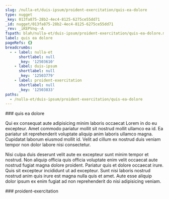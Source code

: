 ```yaml
---
slug: /nulla-et/duis-ipsum/proident-exercitation/quis-ea-dolore
type: nugget
_key: 013fa875-28b2-4ec4-8125-6275ce55dd71
_id: nugget/013fa875-28b2-4ec4-8125-6275ce55dd71
_rev: _iKEPVnq--A
fspath: blah/nulla-et/duis-ipsum/proident-exercitation/quis-ea-dolore.md
label: quis ea dolore
pageRefs: {}
breadcrumbs:
  - - label: nulla-et
      shortlabel: null
      _key: '12503610'
    - label: duis-ipsum
      shortlabel: null
      _key: '12503779'
    - label: proident-exercitation
      shortlabel: null
      _key: '12503833'
paths:
  - /nulla-et/duis-ipsum/proident-exercitation/quis-ea-dolore
---
```


<NuggetArea>
<Nugget slug="/nulla-et/duis-ipsum/proident-exercitation/quis-ea-dolore" type="nugget" _key="013fa875-28b2-4ec4-8125-6275ce55dd71" _id="nugget/013fa875-28b2-4ec4-8125-6275ce55dd71" _rev="_iKEPVnq--A" fspath="blah/nulla-et/duis-ipsum/proident-exercitation/quis-ea-dolore.md" label="quis ea dolore" paths="/nulla-et/duis-ipsum/proident-exercitation/quis-ea-dolore">
<NuggetBody>
### quis ea dolore

Qui ex consequat aute adipisicing minim laboris occaecat Lorem in do eu excepteur. Amet commodo pariatur mollit sit nostrud mollit ullamco ea id. Ea pariatur sit reprehenderit voluptate aliquip anim laboris ullamco magna. Cupidatat laborum eiusmod mollit id. Velit ad cillum ex nostrud duis veniam tempor non dolor labore nisi consectetur.

Nisi culpa duis deserunt velit aute ex excepteur sunt minim tempor et nostrud. Non aliquip officia quis officia voluptate enim velit occaecat aute nostrud fugiat magna dolore proident. Pariatur quis et dolore occaecat irure. Quis sit excepteur incididunt ut ad excepteur. Sunt nisi laboris nostrud nostrud anim quis irure est magna nulla quis et amet. Aute esse aliquip dolor ipsum ex enim fugiat ad non reprehenderit do nisi adipisicing veniam.

</NuggetBody>
<Breadcrumbs>
<Crumbs>
<Crumb _key="12503610" label="nulla-et" /><Crumb _key="12503779" label="duis-ipsum" /><Crumb _key="12503833" label="proident-exercitation" />
</Crumbs>
</Breadcrumbs>
</Nugget>

<NuggetsInbound>
</NuggetsInbound>
<NuggetsOutbound>
</NuggetsOutbound>
</NuggetArea>
<PassagesInbound>
<Passage direction="inbound" type="passage" _key="12503833" _id="passage/12503833" _rev="_iKEPVnm--A" label="proident-exercitation" passage="proident-exercitation" fspath="blah/nulla-et/duis-ipsum/proident-exercitation" paths="/nulla-et/duis-ipsum/proident-exercitation" slug="/nulla-et/duis-ipsum/proident-exercitation">
<NuggetBody>
### proident-exercitation

</NuggetBody>
<Breadcrumbs>
<Crumbs>
<Crumb _key="12503610" label="nulla-et" /><Crumb _key="12503779" label="duis-ipsum" />
</Crumbs>
</Breadcrumbs>
</Passage>

</PassagesInbound>
<PassagesOutbound>
</PassagesOutbound>